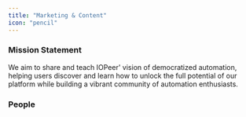 ```yaml
---
title: "Marketing & Content"
icon: "pencil"
---
```


### Mission Statement

We aim to share and teach IOPeer' vision of democratized automation, helping users discover and learn how to unlock the full potential of our platform while building a vibrant community of automation enthusiasts.

### People

<CardGroup col={3}>
<Snippet file="profile/ash.mdx" />
<Snippet file="profile/kareem.mdx" />
<Snippet file="profile/ginika.mdx" />
<Snippet file="profile/sanad.mdx" />
</CardGroup>

